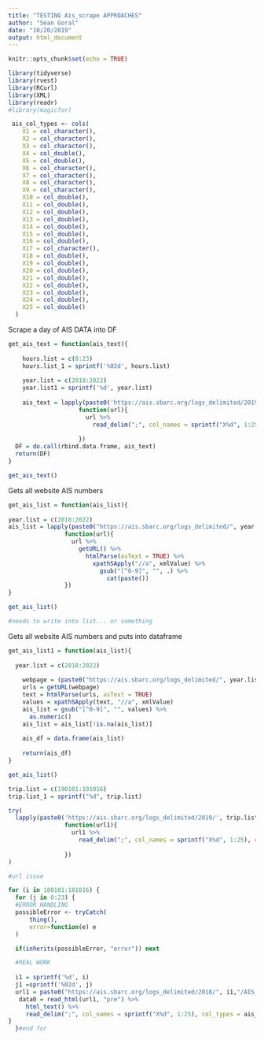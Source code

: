 ```yaml
---
title: "TESTING Ais_scrape APPROACHES"
author: "Sean Goral"
date: "10/20/2019"
output: html_document
---
```


```r
knitr::opts_chunk$set(echo = TRUE)
```

```r
library(tidyverse)
library(rvest)
library(RCurl)
library(XML)
library(readr)
#library(magicfor)               

```

```r

 ais_col_types <- cols(
    X1 = col_character(),
    X2 = col_character(),
    X3 = col_character(),
    X4 = col_double(),
    X5 = col_double(),
    X6 = col_character(),
    X7 = col_character(),
    X8 = col_character(),
    X9 = col_character(),
    X10 = col_double(),
    X11 = col_double(),
    X12 = col_double(),
    X13 = col_double(),
    X14 = col_double(),
    X15 = col_double(),
    X16 = col_double(),
    X17 = col_character(),
    X18 = col_double(),
    X19 = col_double(),
    X20 = col_double(),
    X21 = col_double(),
    X22 = col_double(),
    X23 = col_double(),
    X24 = col_double(),
    X25 = col_double()
  )

```

Scrape a day of AIS DATA into DF

```r

get_ais_text = function(ais_text){
  
    hours.list = c(0:23)
    hours.list_1 = sprintf('%02d', hours.list)
    
    year.list = c(2018:2022)
    year.list1 = sprintf('%d', year.list)
    
    ais_text = lapply(paste0('https://ais.sbarc.org/logs_delimited/2019/190101/AIS_SBARC_190101-', hours.list_1,'.txt'),
                    function(url){
                      url %>% 
                        read_delim(";", col_names = sprintf("X%d", 1:25), col_types = ais_col_types)
                      
                    })
  DF = do.call(rbind.data.frame, ais_text)
  return(DF)
}

get_ais_text()

```
Gets all website AIS numbers
```r

get_ais_list = function(ais_list){
  
year.list = c(2018:2022)
ais_list = lapply(paste0("https://ais.sbarc.org/logs_delimited/", year.list, "/"),
                function(url){
                  url %>% 
                    getURL() %>% 
                      htmlParse(asText = TRUE) %>%
                        xpathSApply("//a", xmlValue) %>% 
                          gsub("[^0-9]", "", .) %>% 
                            cat(paste())
                })
}

get_ais_list()

#needs to write into list... or something

```
Gets all website AIS numbers and puts into dataframe
```r

get_ais_list1 = function(ais_list){
  
  year.list = c(2018:2022)
  
    webpage = (paste0("https://ais.sbarc.org/logs_delimited/", year.list, "/"))
    urls = getURL(webpage) 
    text = htmlParse(urls, asText = TRUE) 
    values = xpathSApply(text, "//a", xmlValue)
    ais_list = gsub("[^0-9]", "", values) %>% 
      as.numeric()
    ais_list = ais_list[!is.na(ais_list)]
    
    ais_df = data.frame(ais_list)
    
    return(ais_df)
}

get_ais_list()
```


```r

trip.list = c(190101:191016)
trip.list_1 = sprintf("%d", trip.list)

try(
  lapply(paste0('https://ais.sbarc.org/logs_delimited/2019/', trip.list_1, '/AIS_SBARC_', trip.list_1,'-00.txt'),
                function(url1){
                  url1 %>% 
                    read_delim(";", col_names = sprintf("X%d", 1:25), col_types = ais_col_types)
                  
                })
)

#url issue
```

```r

for (i in 180101:181016) {
  for (j in 0:23) {
  #ERROR HANDLING
  possibleError <- tryCatch(
      thing(),
      error=function(e) e
  )

  if(inherits(possibleError, "error")) next

  #REAL WORK
  
  i1 = sprintf('%d', i)
  j1 =sprintf('%02d', j)
  url1 = paste0("https://ais.sbarc.org/logs_delimited/2018/", i1,"/AIS_SBARC_", i1,"-", j1,".txt")
   data0 = read_html(url1, "pre") %>%
     html_text() %>% 
     read_delim(";", col_names = sprintf("X%d", 1:25), col_types = ais_col_types)
}
  }#end for

```

